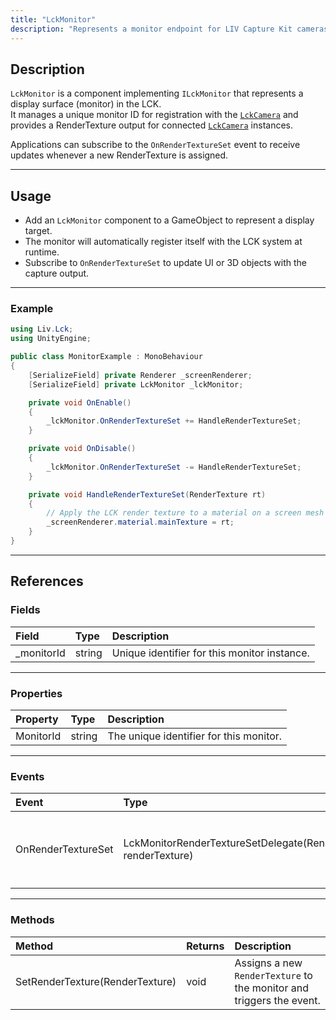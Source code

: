 ```yaml
---
title: "LckMonitor"
description: "Represents a monitor endpoint for LIV Capture Kit cameras and provides a render target for display."
---
```


## Description

`LckMonitor` is a component implementing `ILckMonitor` that represents a display surface (monitor) in the LCK.\
It manages a unique monitor ID for registration with the [`LckCamera`](/api-reference/LckCamera) and provides a RenderTexture output for connected [`LckCamera`](/api-reference/LckCamera) instances.

Applications can subscribe to the `OnRenderTextureSet` event to receive updates whenever a new RenderTexture is assigned.

---

## Usage

- Add an `LckMonitor` component to a GameObject to represent a display target.
- The monitor will automatically register itself with the LCK system at runtime.
- Subscribe to `OnRenderTextureSet` to update UI or 3D objects with the capture output.

---

### Example

```c#
using Liv.Lck;
using UnityEngine;

public class MonitorExample : MonoBehaviour
{
    [SerializeField] private Renderer _screenRenderer;
    [SerializeField] private LckMonitor _lckMonitor;

    private void OnEnable()
    {
        _lckMonitor.OnRenderTextureSet += HandleRenderTextureSet;
    }

    private void OnDisable()
    {
        _lckMonitor.OnRenderTextureSet -= HandleRenderTextureSet;
    }

    private void HandleRenderTextureSet(RenderTexture rt)
    {
        // Apply the LCK render texture to a material on a screen mesh
        _screenRenderer.material.mainTexture = rt;
    }
}
```

---

## References

### Fields

| Field       | Type   | Description                                  |
| :---------- | :----- | :------------------------------------------- |
| \_monitorId | string | Unique identifier for this monitor instance. |

---

### Properties

| Property  | Type   | Description                             |
| :-------- | :----- | :-------------------------------------- |
| MonitorId | string | The unique identifier for this monitor. |

---

### Events

| Event              | Type                                                            | Description                                                         |
| :----------------- | :-------------------------------------------------------------- | :------------------------------------------------------------------ |
| OnRenderTextureSet | LckMonitorRenderTextureSetDelegate(RenderTexture renderTexture) | Invoked whenever a new `RenderTexture` is assigned to this monitor. |

---

### Methods

| Method                          | Returns | Description                                                          |
| :------------------------------ | :------ | :------------------------------------------------------------------- |
| SetRenderTexture(RenderTexture) | void    | Assigns a new `RenderTexture` to the monitor and triggers the event. |